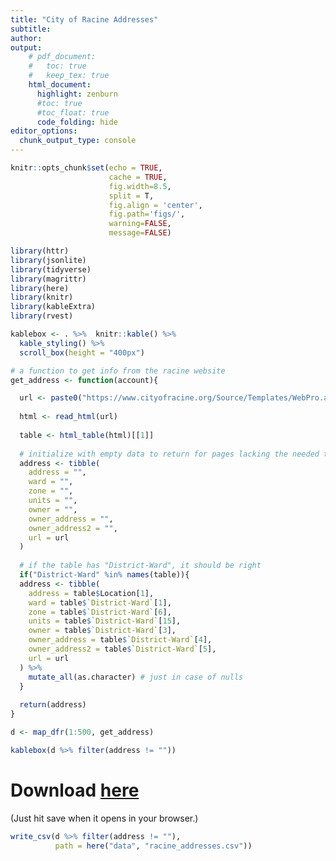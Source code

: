 ```yaml
---
title: "City of Racine Addresses"
subtitle: 
author:
output:
    # pdf_document:
    #   toc: true
    #   keep_tex: true
    html_document:
      highlight: zenburn
      #toc: true
      #toc_float: true
      code_folding: hide
editor_options: 
  chunk_output_type: console
---
```


```r
knitr::opts_chunk$set(echo = TRUE, 
                      cache = TRUE, 
                      fig.width=8.5, 
                      split = T,
                      fig.align = 'center', 
                      fig.path='figs/',
                      warning=FALSE, 
                      message=FALSE)

library(httr)
library(jsonlite)
library(tidyverse)
library(magrittr)
library(here)
library(knitr)
library(kableExtra)
library(rvest)

kablebox <- . %>%  knitr::kable() %>% 
  kable_styling() %>% 
  scroll_box(height = "400px")
```


```r
# a function to get info from the racine website
get_address <- function(account){

  url <- paste0("https://www.cityofracine.org/Source/Templates/WebPro.aspx?AccountNumber=", account)
  
  html <- read_html(url)
  
  table <- html_table(html)[[1]] 
  
  # initialize with empty data to return for pages lacking the needed table
  address <- tibble(
    address = "",
    ward = "",
    zone = "",
    units = "",
    owner = "",
    owner_address = "",
    owner_address2 = "",
    url = url
  )
  
  # if the table has "District-Ward", it should be right
  if("District-Ward" %in% names(table)){
  address <- tibble(
    address = table$Location[1],
    ward = table$`District-Ward`[1],
    zone = table$`District-Ward`[6],
    units = table$`District-Ward`[15],
    owner = table$`District-Ward`[3],
    owner_address = table$`District-Ward`[4],
    owner_address2 = table$`District-Ward`[5],
    url = url
  ) %>% 
    mutate_all(as.character) # just in case of nulls
  }
  
  return(address)
}

d <- map_dfr(1:500, get_address)

kablebox(d %>% filter(address != ""))
```

# Download [here](https://raw.githubusercontent.com/judgelord/vote/master/data/racine_addresses.csv)

(Just hit save when it opens in your browser.)
```r
write_csv(d %>% filter(address != ""), 
          path = here("data", "racine_addresses.csv"))
```
